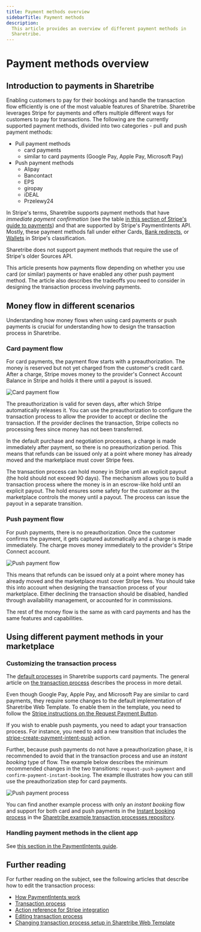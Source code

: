 ```yaml
---
title: Payment methods overview
sidebarTitle: Payment methods
description:
  This article provides an overview of different payment methods in
  Sharetribe.
---
```



# Payment methods overview

## Introduction to payments in Sharetribe

Enabling customers to pay for their bookings and handle the transaction
flow efficiently is one of the most valuable features of Sharetribe.
Sharetribe leverages Stripe for payments and offers multiple different
ways for customers to pay for transactions. The following are the
currently supported payment methods, divided into two categories - pull
and push payment methods:

- Pull payment methods
  - card payments
  - similar to card payments (Google Pay, Apple Pay, Microsoft Pay)
- Push payment methods
  - Alipay
  - Bancontact
  - EPS
  - giropay
  - iDEAL
  - Przelewy24

In Stripe's terms, Sharetribe supports payment methods that have
_immediate payment confirmation_ (see the table
[in this section of Stripe's guide to payments](https://stripe.com/en-fi/payments/payment-methods-guide#2-choosing-the-right-payment-methods-for-your-business))
and that are supported by Stripe's PaymentIntents API. Mostly, these
payment methods fall under either Cards,
[Bank redirects](https://stripe.com/docs/payments/payment-methods/overview#bank-redirects),
or
[Wallets](https://stripe.com/docs/payments/payment-methods/overview#wallets)
in Stripe's classification.

<Callout type="warning">

Sharetribe does not support payment methods that require the use of
Stripe's older Sources API.

</Callout>

This article presents how payments flow depending on whether you use
card (or similar) payments or have enabled any other push payment
method. The article also describes the tradeoffs you need to consider in
designing the transaction process involving payments.

## Money flow in different scenarios

Understanding how money flows when using card payments or push payments
is crucial for understanding how to design the transaction process in
Sharetribe.

### Card payment flow

For card payments, the payment flow starts with a preauthorization. The
money is reserved but not yet charged from the customer's credit card.
After a charge, Stripe moves money to the provider's Connect Account
Balance in Stripe and holds it there until a payout is issued.

![Card payment flow](./card-payment-flow.png 'Card payment flow in Sharetribe.')

The preauthorization is valid for seven days, after which Stripe
automatically releases it. You can use the preauthorization to configure
the transaction process to allow the provider to accept or decline the
transaction. If the provider declines the transaction, Stripe collects
no processing fees since money has not been transferred.

In the default purchase and negotiation processes, a charge is made
immediately after payment, so there is no preauthorization period. This
means that refunds can be issued only at a point where money has already
moved and the marketplace must cover Stripe fees.

The transaction process can hold money in Stripe until an explicit
payout (the hold should not exceed 90 days). The mechanism allows you to
build a transaction process where the money is in an escrow-like hold
until an explicit payout. The hold ensures some safety for the customer
as the marketplace controls the money until a payout. The process can
issue the payout in a separate transition.

### Push payment flow

For push payments, there is no preauthorization. Once the customer
confirms the payment, it gets captured automatically and a charge is
made immediately. The charge moves money immediately to the provider's
Stripe Connect account.

![Push payment flow](./push-payment-flow.png 'Push payment flow in Sharetribe.')

This means that refunds can be issued only at a point where money has
already moved and the marketplace must cover Stripe fees. You should
take this into account when designing the transaction process of your
marketplace. Either declining the transaction should be disabled,
handled through availability management, or accounted for in
commissions.

The rest of the money flow is the same as with card payments and has the
same features and capabilities.

## Using different payment methods in your marketplace

### Customizing the transaction process

The
[default processes](https://github.com/sharetribe/example-processes/tree/master/)
in Sharetribe supports card payments. The general article on
[the transaction process](/concepts/transactions/transaction-process/)
describes the process in more detail.

<Callout>

Even though Google Pay, Apple Pay, and Microsoft Pay are similar to card
payments, they require some changes to the default implementation of
Sharetribe Web Template. To enable them in the template, you need to
follow the
[Stripe instructions on the Request Payment Button](https://stripe.com/docs/stripe-js/elements/payment-request-button).

</Callout>

If you wish to enable push payments, you need to adapt your transaction
process. For instance, you need to add a new transition that includes
the
[stripe-create-payment-intent-push](/references/transaction-process-actions/#actionstripe-create-payment-intent-push)
action.

Further, because push payments do not have a preauthorization phase, it
is recommended to avoid that in the transaction process and use an
_instant booking_ type of flow. The example below describes the minimum
recommended changes in the two transitions: `request-push-payment` and
`confirm-payment-instant-booking`. The example illustrates how you can
still use the preauthorization step for card payments.

![Push payment process](./push-payment-process.png 'Push payment process example.')

You can find another example process with only an _instant booking_ flow
and support for both card and push payments in the
[Instant booking process](https://github.com/sharetribe/example-processes#instant-booking)
in the
[Sharetribe example transaction processes repository](https://github.com/sharetribe/example-processes).

### Handling payment methods in the client app

See
[this section in the PaymentIntents guide](/concepts/payments/payment-intents/#required-actions-in-the-client).

## Further reading

For further reading on the subject, see the following articles that
describe how to edit the transaction process:

- [How PaymentIntents work](/concepts/payments/payment-intents/)
- [Transaction process](/concepts/transactions/transaction-process/)
- [Action reference for Stripe integration](/references/transaction-process-actions/#stripe-integration)
- [Editing transaction process](/how-to/transaction-process/edit-transaction-process-with-sharetribe-cli/)
- [Changing transaction process setup in Sharetribe Web Template](/how-to/transaction-process/change-transaction-process-in-template/)
